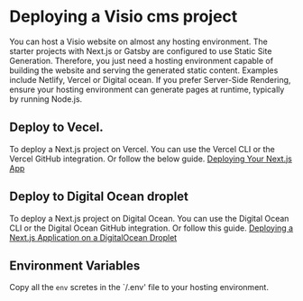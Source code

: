 # Deploying a Visio cms project
You can host a Visio website on almost any hosting environment. The starter projects with Next.js or Gatsby are configured to use Static Site Generation. Therefore, you just need a hosting environment capable of building the website and serving the generated static content. Examples include Netlify, Vercel or Digital ocean. If you prefer Server-Side Rendering, ensure your hosting environment can generate pages at runtime, typically by running Node.js.

## Deploy to Vecel.
To deploy a Next.js project on Vercel. You can use the Vercel CLI or the Vercel GitHub integration. Or follow the below guide.
[Deploying Your Next.js App](https://nextjs.org/learn-pages-router/basics/deploying-nextjs-app/deploy)

## Deploy to Digital Ocean droplet
To deploy a Next.js project on Digital Ocean. You can use the Digital Ocean CLI or the Digital Ocean GitHub integration. Or follow this guide.
[Deploying a Next.js Application on a DigitalOcean Droplet](https://www.digitalocean.com/community/developer-center/deploying-a-next-js-application-on-a-digitalocean-droplet)

## Environment Variables
Copy all the `env` scretes in the `/.env' file to your hosting environment.